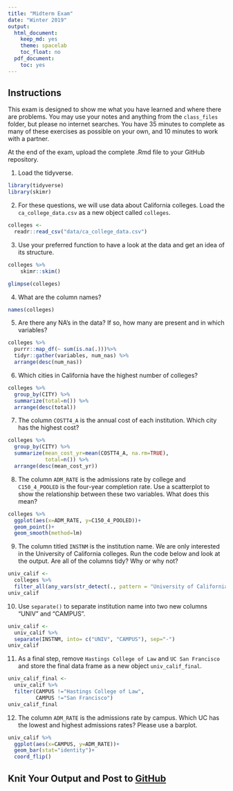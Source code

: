```yaml
---
title: "Midterm Exam"
date: "Winter 2019"
output:
  html_document:
    keep_md: yes
    theme: spacelab
    toc_float: no
  pdf_document:
    toc: yes
---
```


## Instructions
This exam is designed to show me what you have learned and where there are problems. You may use your notes and anything from the `class_files` folder, but please no internet searches. You have 35 minutes to complete as many of these exercises as possible on your own, and 10 minutes to work with a partner.  

At the end of the exam, upload the complete .Rmd file to your GitHub repository.  

1. Load the tidyverse.

```r
library(tidyverse)
library(skimr)
```


2. For these questions, we will use data about California colleges. Load the `ca_college_data.csv` as a new object called `colleges`.

```r
colleges <- 
  readr::read_csv("data/ca_college_data.csv")
```

3. Use your preferred function to have a look at the data and get an idea of its structure.
```r
colleges %>% 
    skimr::skim()
```
```r
glimpse(colleges)
```

4. What are the column names?
```r
names(colleges)
```

5. Are there any NA's in the data? If so, how many are present and in which variables?

```r
colleges %>%
  purrr::map_df(~ sum(is.na(.)))%>% 
  tidyr::gather(variables, num_nas) %>% 
  arrange(desc(num_nas))
```


6. Which cities in California have the highest number of colleges?
```r
colleges %>% 
  group_by(CITY) %>% 
  summarize(total=n()) %>% 
  arrange(desc(total))
```


7. The column `COSTT4_A` is the annual cost of each institution. Which city has the highest cost?

```r
colleges %>% 
  group_by(CITY) %>% 
  summarize(mean_cost_yr=mean(COSTT4_A, na.rm=TRUE),
            total=n()) %>% 
  arrange(desc(mean_cost_yr))
```


8. The column `ADM_RATE` is the admissions rate by college and `C150_4_POOLED` is the four-year completion rate. Use a scatterplot to show the relationship between these two variables. What does this mean?
```r
colleges %>% 
  ggplot(aes(x=ADM_RATE, y=C150_4_POOLED))+
  geom_point()+
  geom_smooth(method=lm)
```


9. The column titled `INSTNM` is the institution name. We are only interested in the University of California colleges. Run the code below and look at the output. Are all of the columns tidy? Why or why not?

```r
univ_calif <-
  colleges %>% 
  filter_all(any_vars(str_detect(., pattern = "University of California")))
univ_calif
```


10. Use `separate()` to separate institution name into two new columns "UNIV" and "CAMPUS".

```r
univ_calif <- 
  univ_calif %>% 
  separate(INSTNM, into= c("UNIV", "CAMPUS"), sep="-")
univ_calif
```

11. As a final step, remove `Hastings College of Law` and `UC San Francisco` and store the final data frame as a new object `univ_calif_final`.

```r
univ_calif_final <- 
  univ_calif %>% 
  filter(CAMPUS !="Hastings College of Law",
         CAMPUS !="San Francisco")
univ_calif_final
```

12. The column `ADM_RATE` is the admissions rate by campus. Which UC has the lowest and highest admissions rates? Please use a barplot.

```r
univ_calif %>% 
  ggplot(aes(x=CAMPUS, y=ADM_RATE))+
  geom_bar(stat="identity")+
  coord_flip()
```
## Knit Your Output and Post to [GitHub](https://github.com/FRS417-DataScienceBiologists)